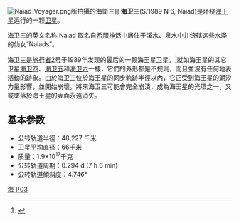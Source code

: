 [[File:Naiad_Voyager.png|thumb]]所拍攝的海衛三]]
'''海卫三'''(S/1989 N 6, Naiad)是环绕[[海王星|海王星]]运行的一颗[[卫星|卫星]]。

海卫三的英文名称 Naiad 取名自[[希腊神话|希腊神话]]中居住于溪水、泉水中并统辖这些水泽的仙女“Naiads”。

海卫三是[[旅行者2号|旅行者2号]]于1989年发现的最后的一颗海王星卫星。<ref>{{Cite web|title=IAUC 4867: NEPTUNE; JUPITER|url=http://www.cbat.eps.harvard.edu/iauc/04800/04867.html|access-date=2022-03-24|work=www.cbat.eps.harvard.edu}}</ref>就如海王星的其它卫星[[海卫四|海卫四]]、[[海卫五|海卫五]]和[[海卫六|海卫六]]一樣，它們的外形都是不规则，而且並沒有任何地表活動的跡象。由於海卫三位於海王星的同步軌跡半徑以內，它正受到海王星的潮汐力量影響，並開始崩壞。將來海卫三可能會完全崩潰，成為海王星的光環之一，又或墜落於海王星的表面永遠消失。

== 基本参数 ==
* 公转轨道半徑：48,227 千米 
* 卫星平均直径：66千米 
* 质量：1.9×10<sup>17</sup>千克
* 公转轨道周期：0.294 d (7 h 6 min)
* 公转轨道傾斜度：4.746°

{{海王星卫星}}

[[Category:海王星的卫星|海卫03]]